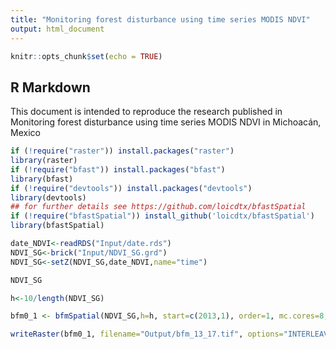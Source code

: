 ```yaml
---
title: "Monitoring forest disturbance using time series MODIS NDVI"
output: html_document
---
```


```r
knitr::opts_chunk$set(echo = TRUE)
```

## R Markdown

This document is intended to reproduce the research published in Monitoring forest disturbance using time series MODIS NDVI in Michoacán, Mexico 

```r
if (!require("raster")) install.packages("raster")
library(raster)
if (!require("bfast")) install.packages("bfast")
library(bfast)
if (!require("devtools")) install.packages("devtools")
library(devtools)
## for further details see https://github.com/loicdtx/bfastSpatial 
if (!require("bfastSpatial")) install_github('loicdtx/bfastSpatial')
library(bfastSpatial)
```


```r
date_NDVI<-readRDS("Input/date.rds")
NDVI_SG<-brick("Input/NDVI_SG.grd")
NDVI_SG<-setZ(NDVI_SG,date_NDVI,name="time")

```


```r
NDVI_SG
```


```r
h<-10/length(NDVI_SG)
```


```r
bfm0_1 <- bfmSpatial(NDVI_SG,h=h, start=c(2013,1), order=1, mc.cores=8,returnLayers = c("breakpoint", "magnitude", "error"))
```
```r
writeRaster(bfm0_1, filename="Output/bfm_13_17.tif", options="INTERLEAVE=BAND", overwrite=TRUE)
```

